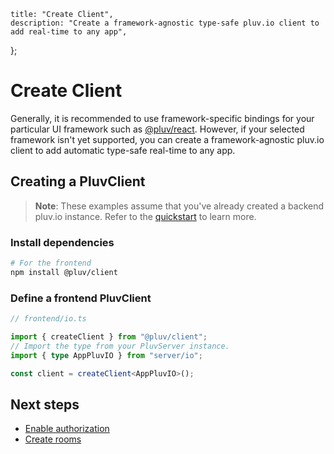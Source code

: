     title: "Create Client",
    description: "Create a framework-agnostic type-safe pluv.io client to add real-time to any app",
};

# Create Client

Generally, it is recommended to use framework-specific bindings for your particular UI framework such as [@pluv/react](https://www.npmjs.com/package/@pluv/react). However, if your selected framework isn't yet supported, you can create a framework-agnostic pluv.io client to add automatic type-safe real-time to any app.

## Creating a PluvClient

> **Note**: These examples assume that you've already created a backend pluv.io
> instance. Refer to the [quickstart](/docs/quickstart) to learn more.

### Install dependencies

```bash
# For the frontend
npm install @pluv/client
```

### Define a frontend PluvClient

```ts
// frontend/io.ts

import { createClient } from "@pluv/client";
// Import the type from your PluvServer instance.
import { type AppPluvIO } from "server/io";

const client = createClient<AppPluvIO>();
```

## Next steps

* [Enable authorization](/docs/io/authorization)
* [Create rooms](/docs/client/create-rooms)
